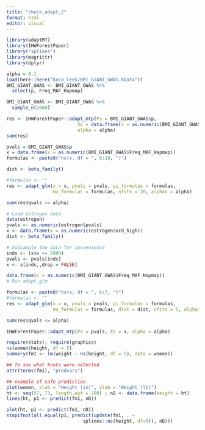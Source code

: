 ```yaml
---
title: "check_adapt_2"
format: html
editor: visual
---
```


```r
library(adaptMT)
library(IHWForestPaper)
library("splines")
library(magrittr)
library(dplyr)
```

```r
alpha = 0.1
load(here::here("boca_leek/BMI_GIANT_GWAS.RData"))
BMI_GIANT_GWAS <- BMI_GIANT_GWAS %>%
  select(p, Freq_MAF_Hapmap)
```

```r
BMI_GIANT_GWAS <- BMI_GIANT_GWAS %>%
  sample_n(2000)
```

```r
res <- IHWForestPaper::adapt_mtp(Ps = BMI_GIANT_GWAS$p, 
                          Xs = data.frame(x = as.numeric(BMI_GIANT_GWAS$Freq_MAF_Hapmap)), 
                          alpha = alpha)
sum(res)
```

```r
pvals = BMI_GIANT_GWAS$p
x = data.frame(x = as.numeric(BMI_GIANT_GWAS$Freq_MAF_Hapmap))
formulas <- paste0("ns(x, df = ", 6:10, ")")

dist <- beta_family()

#formulas <- ""
res <- adapt_glm(x = x, pvals = pvals, pi_formulas = formulas,
                 mu_formulas = formulas, nfits = 20, alphas = alpha)

sum(res$qvals <= alpha)
```

```r
# Load estrogen data
data(estrogen)
pvals <- as.numeric(estrogen$pvals)
x <- data.frame(x = as.numeric(estrogen$ord_high))
dist <- beta_family()

# Subsample the data for convenience
inds <- (x$x <= 5000)
pvals <- pvals[inds]
x <- x[inds,,drop = FALSE]

data.frame(x = as.numeric(BMI_GIANT_GWAS$Freq_MAF_Hapmap))
# Run adapt_glm

formulas <- paste0("ns(x, df = ", 6:7, ")")
#formulas <- ""
res <- adapt_glm(x = x, pvals = pvals, pi_formulas = formulas,
                 mu_formulas = formulas, dist = dist, nfits = 5, alphas = alpha)

sum(res$qvals <= alpha)
```

```r
IHWForestPaper::adapt_mtp(Ps = pvals, Xs = x, alpha = alpha)
```

```r
require(stats); require(graphics)
ns(women$height, df = 5)
summary(fm1 <- lm(weight ~ ns(height, df = 5), data = women))

## To see what knots were selected
attr(terms(fm1), "predvars")

## example of safe prediction
plot(women, xlab = "Height (in)", ylab = "Weight (lb)")
ht <- seq(57, 73, length.out = 200) ; nD <- data.frame(height = ht)
lines(ht, p1 <- predict(fm1, nD))

plot(ht, p1 <- predict(fm1, nD))
stopifnot(all.equal(p1, predict(update(fm1, . ~
                            splines::ns(height, df=5)), nD)))
```
